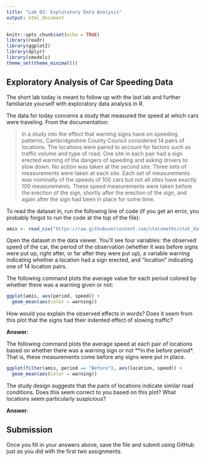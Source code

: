 ```yaml
---
title: "Lab 03: Exploratory Data Analysis"
output: html_document
---
```


```r
knitr::opts_chunk$set(echo = TRUE)
library(readr)
library(ggplot2)
library(dplyr)
library(smodels)
theme_set(theme_minimal())
```

## Exploratory Analysis of Car Speeding Data

The short lab today is meant to follow up with the last lab
and further familiarize yourself with exploratory data analysis
in R.

The data for today concerns a study that measured the speed at which
cars were traveling. From the documentation:

> In a study into the effect that warning signs have on speeding
> patterns, Cambridgeshire County Council considered 14 pairs of
> locations. The locations were paired to account for factors such
> as traffic volume and type of road.  One site in each pair had a
> sign erected warning of the dangers of speeding and asking drivers
> to slow down.  No action was taken at the second site.  Three sets
> of measurements were taken at each site.  Each set of measurements
> was nominally of the speeds of 100 cars but not all sites have
> exactly 100 measurements. These speed measurements were taken
> before the erection of the sign, shortly after the erection of the
> sign, and again after the sign had been in place for some time.

To read the dataset in, run the following line of code (if you get an
error, you probably forgot to run the code at the top of the file):

```r
amis <- read_csv("https://raw.githubusercontent.com/statsmaths/stat_data/gh-pages/amis.csv")
```

Open the dataset in the data viewer. You'll see four variables: the
observed speed of the car, the period of the observation (whether it was
before signs were put up, right after, or far after they were put up),
a variable warning indicating whether a location had a sign erected,
and "location" indicating one of 14 location pairs.

The following command plots the average value for each period colored by
whether there was a warning given or not:

```r
ggplot(amis, aes(period, speed)) +
  geom_mean(aes(color = warning))
```

How would you explain the observed effects in words? Does it seem from
this plot that the signs had their indented effect of slowing traffic?

**Answer**:

The following command plots the average speed at each pair of locations
based on whether there was a warning sign or not **in the before period*.
That is, these measurements come before any signs were put in place.

```r
ggplot(filter(amis, period == "Before"), aes(location, speed)) +
  geom_mean(aes(color = warning))
```

The study design suggests that the pairs of locations indicate similar
road conditions. Does this seem correct to you based on this plot? What
locations seem particularly suspicious?

**Answer**:

## Submission

Once you fill in your answers above, save the file and submit using
GitHub just as you did with the first two assignments.
